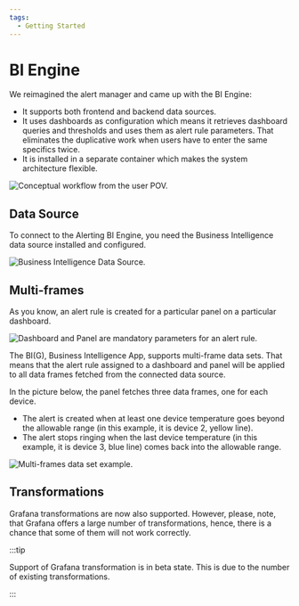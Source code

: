 ```yaml
---
tags:
  - Getting Started
---
```



# BI Engine

We reimagined the alert manager and came up with the BI Engine:

- It supports both frontend and backend data sources.
- It uses dashboards as configuration which means it retrieves dashboard queries and thresholds and uses them as alert rule parameters. That eliminates the duplicative work when users have to enter the same specifics twice.
- It is installed in a separate container which makes the system architecture flexible.

<Image
  title="Conceptual workflow from the user POV."
  src="/img/blog/2024-01-17-big-1.6.0/workflow.png"
/>

## Data Source

To connect to the Alerting BI Engine, you need the Business Intelligence data source installed and configured.

<Image title="Business Intelligence Data Source." src="/img/big/bi-ds.png" />

## Multi-frames

As you know, an alert rule is created for a particular panel on a particular dashboard.

<Image
  title="Dashboard and Panel are mandatory parameters for an alert rule."
  src="/img/big/dash-panel.png"
/>

The BI(G), Business Intelligence App, supports multi-frame data sets. That means that the alert rule assigned to a dashboard and panel will be applied to all data frames fetched from the connected data source.

In the picture below, the panel fetches three data frames, one for each device.

- The alert is created when at least one device temperature goes beyond the allowable range (in this example, it is device 2, yellow line).
- The alert stops ringing when the last device temperature (in this example, it is device 3, blue line) comes back into the allowable range.

<Image
  title="Multi-frames data set example."
  src="/img/blog/2023-12-06-big-1.3.0/multi-frame.png"
/>

## Transformations

Grafana transformations are now also supported. However, please, note, that Grafana offers a large number of transformations, hence, there is a chance that some of them will not work correctly.

:::tip

Support of Grafana transformation is in beta state. This is due to the number of existing transformations.

:::
